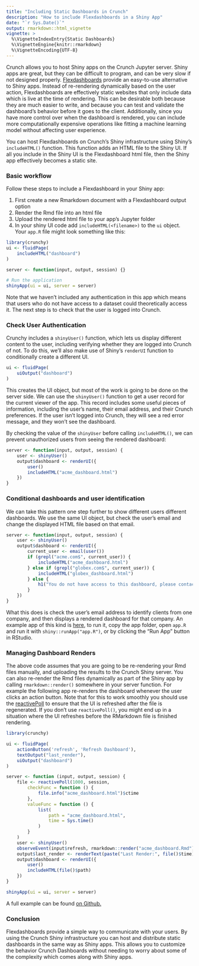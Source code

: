 ```yaml
---
title: "Including Static Dashboards in Crunch"
description: "How to include Flexdashboards in a Shiny App"
date: "`r Sys.Date()`"
output: rmarkdown::html_vignette
vignette: >
  %\VignetteIndexEntry{Static Dashboards}
  %\VignetteEngine{knitr::rmarkdown}
  %\VignetteEncoding{UTF-8}
---
```


Crunch allows you to host Shiny apps on the Crunch Jupyter server. Shiny apps are great, but they can be difficult to program, and can be very slow if not designed properly. [Flexdashboards](https://rmarkdown.rstudio.com/flexdashboard/) provide an easy-to-use alternative to Shiny apps. Instead of re-rendering dynamically based on the user action, Flexdashboards are effectively static websites that only include data which is live at the time of rendering. This can be desirable both because they are much easier to write, and because you can test and validate the dashboard's behavior before it goes to the client. Additionally, since you have more control over when the dashboard is rendered, you can include more computationally expensive operations like fitting a machine learning model without affecting user experience.

You can host Flexdashboards on Crunch's Shiny infrastructure using Shiny's `includeHTML()` function. This function adds an HTML file to the Shiny UI. If all you include in the Shiny UI is the Flexdashboard html file, then the Shiny app effectively becomes a static site.

### Basic workflow

Follow these steps to include a Flexdashboard in your Shiny app:

1) First create a new Rmarkdown document with a Flexdashboard output option
1) Render the Rmd file into an html file
1) Upload the rendered html file to your app's Jupyter folder
1) In your shiny UI code add `includeHTML(<filename>)` to the `ui` object. Your `app.R` file might look something like this:

``` r
library(crunchy)
ui <- fluidPage(
    includeHTML("dashboard")
)

server <- function(input, output, session) {}

# Run the application
shinyApp(ui = ui, server = server)
```
Note that we haven't included any authentication in this app which means that users who do not have access to a dataset could theoretically access it. The next step is to check that the user is logged into Crunch.

### Check User Authentication

Crunchy includes a `shinyUser()` function, which lets us display different content to the user, including verifying whether they are logged into Crunch of not. To do this, we'll also make use of Shiny's `renderUI` function to conditionally create a different UI.

``` r
ui <- fluidPage(
    uiOutput("dashboard")
)
```

This creates the UI object, but most of the work is going to be done on the server side. We can use the `shinyUser()` function to get a user record for the current viewer of the app. This record includes some useful pieces of information, including the user's name, their email address, and their Crunch preferences. If the user isn't logged into Crunch, they will see a red error message, and they won't see the dashboard.

By checking the value of the `shinyUser` before calling `includeHTML()`, we can prevent unauthorized users from seeing the rendered dashboard:

``` r
server <- function(input, output, session) {
    user <- shinyUser()
    output$dashboard <- renderUI({
        user()
        includeHTML("acme_dashboard.html")
    })
}
```

### Conditional dashboards and user identification

We can take this pattern one step further to show different users different dashboards. We use the same UI object, but check the user's email and change the displayed HTML file based on that email.

``` r
server <- function(input, output, session) {
    user <- shinyUser()
    output$dashboard <- renderUI({
        current_user <- email(user())
        if (grepl("acme.com$", current_user)) {
            includeHTML("acme_dashboard.html")
        } else if (grepl("globex.com$", current_user)) {
            includeHTML("globex_dashboard.html")
        } else {
            h1("You do not have access to this dashboard, please contact your dataset administrator.")
        }
    })
}
```
What this does is check the user's email address to identify clients from one company, and then displays a rendered dashboard for that company. An example app of this kind is  [here](https://github.com/Crunch-io/crunchy/tree/master/inst/example_apps/rmd_dashboard_app), to run it, copy the app folder, open `app.R` and run it with `shiny::runApp("app.R")`, or by clicking the "Run App" button in RStudio.

### Managing Dashboard Renders

The above code assumes that you are going to be re-rendering your Rmd files manually, and uploading the results to the Crunch Shiny server. You can also re-render the Rmd files dynamically as part of the Shiny app by calling `rmarkdown::render()` somewhere in your server function. For example the following app re-renders the dashboard whenever the user clicks an action button. Note that for this to work smoothly you should use the [reactivePoll](https://shiny.rstudio.com/reference/shiny/1.0.2/reactivePoll.html) to ensure that the UI is refreshed after the file is regenerated. If you don't use `reactivePoll()`, you might end up in a situation where the UI refreshes before the RMarkdown file is finished rendering.

``` r
library(crunchy)

ui <- fluidPage(
    actionButton('refresh', 'Refresh Dashboard'),
    textOutput("last_render"),
    uiOutput("dashboard")
)

server <- function (input, output, session) {
    file <- reactivePoll(1000, session,
        checkFunc = function () {
            file.info("acme_dashboard.html")$ctime
        },
        valueFunc = function () {
            list(
                path = "acme_dashboard.html",
                time = Sys.time()
            )
        }
    )
    user <- shinyUser()
    observeEvent(input$refresh, rmarkdown::render("acme_dashboard.Rmd"))
    output$last_render <- renderText(paste("Last Render:", file()$time))
    output$dashboard <- renderUI({
        user()
        includeHTML(file()$path)
    })
}

shinyApp(ui = ui, server = server)

```

A full example can be found [on Github.](https://github.com/Crunch-io/crunchy/tree/master/inst/example_apps/dynamic_render_app)

### Conclusion

Flexdashboards provide a simple way to communicate with your users. By using the Crunch Shiny infrastructure you can host and distribute static dashboards in the same way as Shiny apps. This allows you to customize the behavior Crunch Dashboards without needing to worry about some of the complexity which comes along with Shiny apps.
